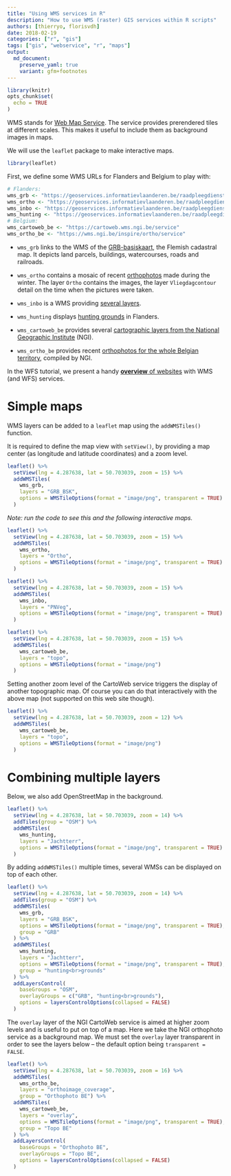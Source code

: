 ```yaml
---
title: "Using WMS services in R"
description: "How to use WMS (raster) GIS services within R scripts"
authors: [thierryo, florisvdh]
date: 2018-02-19
categories: ["r", "gis"]
tags: ["gis", "webservice", "r", "maps"]
output: 
  md_document:
    preserve_yaml: true
    variant: gfm+footnotes
---
```


```r
library(knitr)
opts_chunk$set(
  echo = TRUE
)
```

WMS stands for [Web Map Service](https://en.wikipedia.org/wiki/Web_Map_Service). The service provides prerendered tiles at different scales. This makes it useful to include them as background images in maps.

We will use the `leaflet` package to make interactive maps.

```r
library(leaflet)
```

First, we define some WMS URLs for Flanders and Belgium to play with:

```r
# Flanders:
wms_grb <- "https://geoservices.informatievlaanderen.be/raadpleegdiensten/GRB-basiskaart/wms"
wms_ortho <- "https://geoservices.informatievlaanderen.be/raadpleegdiensten/OMWRGBMRVL/wms"
wms_inbo <- "https://geoservices.informatievlaanderen.be/raadpleegdiensten/INBO/wms"
wms_hunting <- "https://geoservices.informatievlaanderen.be/raadpleegdiensten/Jacht/wms"
# Belgium:
wms_cartoweb_be <- "https://cartoweb.wms.ngi.be/service"
wms_ortho_be <- "https://wms.ngi.be/inspire/ortho/service"
```

- `wms_grb` links to the WMS of the [GRB-basiskaart](http://www.geopunt.be/catalogus/webservicefolder/aa04ae22-2297-98c3-1ffd-3440-5aff-bd2c-8a0cc151), the Flemish cadastral map. It depicts land parcels, buildings, watercourses, roads and railroads.

- `wms_ortho` contains a mosaic of recent [orthophotos](http://www.geopunt.be/catalogus/webservicefolder/418e8e4a-12c1-80a8-8306-fcf4-799c-581d-c4e38594) made during the winter. The layer `Ortho` contains the images, the layer `Vliegdagcontour` detail on the time when the pictures were taken.

- `wms_inbo` is a WMS providing [several layers]().

- `wms_hunting` displays [hunting grounds](http://www.geopunt.be/catalogus/webservicefolder/525f1e17-c7d8-3bf3-550c-82c4-7fb3-e97c-a9bc3a6b) in Flanders.

- `wms_cartoweb_be` provides several [cartographic layers from the National Geographic Institute](https://www.ngi.be/website/aanbod/digitale-geodata/cartoweb-be/) (NGI).

- `wms_ortho_be` provides recent [orthophotos for the whole Belgian territory](https://www.geo.be/catalog/details/29238f19-ac79-4a4a-a797-5490226381ec?l=en), compiled by NGI.

In the WFS tutorial, we present a handy [**overview** of websites](../spatial_wfs_services/#useful-overviews-of-web-feature-services) with WMS (and WFS) services.


# Simple maps

WMS layers can be added to a `leaflet` map using the `addWMSTiles()` function.

It is required to define the map view with `setView()`, by providing a map center (as longitude and latitude coordinates) and a zoom level.

```r
leaflet() %>% 
  setView(lng = 4.287638, lat = 50.703039, zoom = 15) %>%
  addWMSTiles(
    wms_grb,
    layers = "GRB_BSK",
    options = WMSTileOptions(format = "image/png", transparent = TRUE)
  )
```

_Note: run the code to see this and the following interactive maps._

```r
leaflet() %>% 
  setView(lng = 4.287638, lat = 50.703039, zoom = 15) %>% 
  addWMSTiles(
    wms_ortho,
    layers = "Ortho",
    options = WMSTileOptions(format = "image/png", transparent = TRUE)
  )
```

```r
leaflet() %>% 
  setView(lng = 4.287638, lat = 50.703039, zoom = 15) %>% 
  addWMSTiles(
    wms_inbo,
    layers = "PNVeg",
    options = WMSTileOptions(format = "image/png", transparent = TRUE)
  )
```

```r
leaflet() %>% 
  setView(lng = 4.287638, lat = 50.703039, zoom = 15) %>% 
  addWMSTiles(
    wms_cartoweb_be,
    layers = "topo",
    options = WMSTileOptions(format = "image/png")
  )
```

Setting another zoom level of the CartoWeb service triggers the display of another topographic map.
Of course you can do that interactively with the above map (not supported on this web site though).

```r
leaflet() %>% 
  setView(lng = 4.287638, lat = 50.703039, zoom = 12) %>% 
  addWMSTiles(
    wms_cartoweb_be,
    layers = "topo",
    options = WMSTileOptions(format = "image/png")
  )
```

# Combining multiple layers

Below, we also add OpenStreetMap in the background.

```r
leaflet() %>% 
  setView(lng = 4.287638, lat = 50.703039, zoom = 14) %>% 
  addTiles(group = "OSM") %>%
  addWMSTiles(
    wms_hunting,
    layers = "Jachtterr",
    options = WMSTileOptions(format = "image/png", transparent = TRUE)
  )
```

By adding `addWMSTiles()` multiple times, several WMSs can be displayed on top of each other.

```r
leaflet() %>% 
  setView(lng = 4.287638, lat = 50.703039, zoom = 14) %>% 
  addTiles(group = "OSM") %>%
  addWMSTiles(
    wms_grb,
    layers = "GRB_BSK",
    options = WMSTileOptions(format = "image/png", transparent = TRUE),
    group = "GRB"
  ) %>%
  addWMSTiles(
    wms_hunting,
    layers = "Jachtterr",
    options = WMSTileOptions(format = "image/png", transparent = TRUE),
    group = "hunting<br>grounds"
  ) %>%
  addLayersControl(
    baseGroups = "OSM",
    overlayGroups = c("GRB", "hunting<br>grounds"),
    options = layersControlOptions(collapsed = FALSE)
  )
```

The `overlay` layer of the NGI CartoWeb service is aimed at higher zoom levels and is useful to put on top of a map.
Here we take the NGI orthophoto service as a background map.
We must set the `overlay` layer transparent in order to see the layers below -- the default option being `transparent = FALSE`.

```r
leaflet() %>% 
  setView(lng = 4.287638, lat = 50.703039, zoom = 16) %>% 
  addWMSTiles(
    wms_ortho_be,
    layers = "orthoimage_coverage",
    group = "Orthophoto BE") %>%
  addWMSTiles(
    wms_cartoweb_be,
    layers = "overlay",
    options = WMSTileOptions(format = "image/png", transparent = TRUE),
    group = "Topo BE"
  ) %>%
  addLayersControl(
    baseGroups = "Orthophoto BE",
    overlayGroups = "Topo BE",
    options = layersControlOptions(collapsed = FALSE)
  )
```
